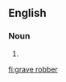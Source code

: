 ==English==

===Noun===
{{en-noun|sg=[[grave]] [[robber]]}}

#{{alternative spelling of|graverobber}}

[[fi:grave robber]]